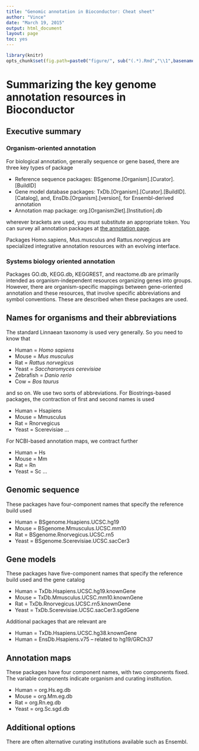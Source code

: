 ```yaml
---
title: "Genomic annotation in Bioconductor: Cheat sheet"
author: "Vince"
date: "March 19, 2015"
output: html_document
layout: page
toc: yes
---
```


```r
library(knitr)
opts_chunk$set(fig.path=paste0("figure/", sub("(.*).Rmd","\\1",basename(knitr:::knit_concord$get('infile'))), "-"))
```

# Summarizing the key genome annotation resources in Bioconductor

## Executive summary

### Organism-oriented annotation

For biological annotation, generally sequence or gene based, there
are three key types of package

* Reference sequence packages: BSgenome.[Organism].[Curator].[BuildID]
* Gene model database packages: TxDb.[Organism].[Curator].[BuildID].[Catalog],
   and, EnsDb.[Organism].[version], for Ensembl-derived annotation
* Annotation map package: org.[Organism2let].[Institution].db

wherever brackets are used, you must substitute an appropriate token.
You can survey all annotation packages at [the annotation page](http://bioconductor.org/packages/release/BiocViews.html#___AnnotationData).

Packages Homo.sapiens, Mus.musculus and Rattus.norvegicus are specialized
integrative annotation resources with an evolving interface.  

### Systems biology oriented annotation

Packages GO.db, KEGG.db, KEGGREST, and reactome.db are primarily
intended as organism-independent resources organizing genes into
groups.  However, there are organism-specific mappings between
gene-oriented annotation and these resources, that involve specific
abbreviations and symbol conventions.  These are described
when these packages are used.

## Names for organisms and their abbreviations

The standard Linnaean taxonomy is used very generally.  So you
need to know that

* Human = *Homo sapiens*
* Mouse = *Mus musculus*
* Rat = *Rattus norvegicus*
* Yeast = *Saccharomyces cerevisiae*
* Zebrafish = *Danio rerio*
* Cow = *Bos taurus*

and so on.  We use two sorts of abbreviations.  For
Biostrings-based packages, the contraction of first
and second names is used

* Human = Hsapiens
* Mouse = Mmusculus
* Rat = Rnorvegicus
* Yeast = Scerevisiae ...

For NCBI-based annotation maps, we contract further

* Human = Hs
* Mouse = Mm
* Rat = Rn
* Yeast = Sc ...

## Genomic sequence

These packages have four-component names that specify the reference build used

* Human = BSgenome.Hsapiens.UCSC.hg19
* Mouse = BSgenome.Mmusculus.UCSC.mm10
* Rat = BSgenome.Rnorvegicus.UCSC.rn5
* Yeast = BSgenome.Scerevisiae.UCSC.sacCer3

## Gene models

These packages have five-component names that specify the reference build used and
the gene catalog

* Human = TxDb.Hsapiens.UCSC.hg19.knownGene
* Mouse = TxDb.Mmusculus.UCSC.mm10.knownGene
* Rat = TxDb.Rnorvegicus.UCSC.rn5.knownGene
* Yeast = TxDb.Scerevisiae.UCSC.sacCer3.sgdGene

Additional packages that are relevant are

* Human = TxDb.Hsapiens.UCSC.hg38.knownGene
* Human = EnsDb.Hsapiens.v75 -- related to hg19/GRCh37

## Annotation maps

These packages have four component names, with two components fixed.  The
variable components indicate organism and curating institution.

* Human = org.Hs.eg.db
* Mouse = org.Mm.eg.db
* Rat = org.Rn.eg.db
* Yeast = org.Sc.sgd.db

## Additional options

There are often alternative curating institutions available such as
Ensembl.
